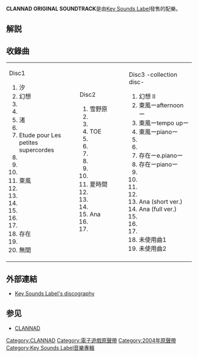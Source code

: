 {{Unreferenced|time=2020-08-31T22:46:45+00:00}}
{{Infobox Album
| Name           = CLANNAD ORIGINAL SOUNDTRACK
| Type           = soundtrack
| Artist         = [[Key_(公司)|Key]]
| Released       = 2004年8月13日
| Recorded       = 
| Genre          = J-POP
| Length         = <!--分秒-->
| Label          = [[Key_Sounds_Label|Key Sounds Label]]
| Producer       = 
| Reviews        = 
| Chart position = *最高101位（[[Oricon|Oricon]]）
| Certification  = 
| Last album     = [[Kanon_ORIGINAL_SOUNDTRACK|Kanon ORIGINAL SOUNDTRACK]]<br />（2002年）
| This album     = '''CLANNAD ORIGINAL SOUNDTRACK'''<br />（2004年）
| Next album     = [[planetarian_Original_SoundTrack|planetarian Original SoundTrack]]<br />（2006年）
| Misc           = 
}}

'''CLANNAD ORIGINAL SOUNDTRACK'''是由[[Key_Sounds_Label|Key Sounds Label]]發售的配樂。
== 解説 ==
== 收錄曲 ==
{|
|-
| valign=top width=250px|
Disc1
#汐
#幻想
#{{lang|ja|メグメル}}
#{{lang|ja|町、時の流れ、人}}
#渚
#{{lang|ja|それは風のように}}
#Etude pour Les petites supercordes
#{{lang|ja|は～りぃすた～ふぃっしゅ}}
#{{lang|ja|彼女の本気}}
#{{lang|ja|資料室のお茶会}}
#東風
#{{lang|ja|田舎小径}}
#{{lang|ja|有意義な時間の過ごし方}}
#{{lang|ja|日々の遑}}
#{{lang|ja|ダム}}
#{{lang|ja|馬鹿ふたり}}
#{{lang|ja|灰燼に帰す}}
#存在
#{{lang|ja|月の位相}}
#無間

| valign=top width=200px|
Disc2
#雪野原
#{{lang|ja|潮鳴り}}
#{{lang|ja|潮鳴り II}}
#TOE
#{{lang|ja|同じ高みへ}}
#{{lang|ja|願いが叶う場所}}
#{{lang|ja|空に光る}}
#{{lang|ja|－影二つー}}
#{{lang|ja|白詰草}}
#{{lang|ja|遥かな年月ーpianoー}}
#夏時間
#{{lang|ja|遥かな年月}}
#{{lang|ja|カントリートレイン}}
#{{lang|ja|願いが叶う場所 II}}
#Ana
#{{lang|ja|渚～坂の下の別れ}}
#{{lang|ja|小さなてのひら}}

| valign=top width=250px|
Disc3 -collection disc-
#幻想 II
#東風ーafternoonー
#東風ーtempo upー
#東風ーpianoー
#{{lang|ja|有意義な時間の過ごし方ーguitarー}}
#{{lang|ja|有意義な時間の過ごし方ーsaxー}}
#存在ーe.pianoー
#存在ーpianoー
#{{lang|ja|メグメル　-cockool mix-(full ver.)}}
#{{lang|ja|メグメル (short ver.)}}
#{{lang|ja|メグメル　-cockool mix- (short ver.)}}
#{{lang|ja|-影二つ- (short ver.)}}
#Ana (short ver.)
#Ana (full ver.)
#{{lang|ja|メグメル (off vocal ver.)}}
#{{lang|ja|小さな手のひら（off vocal ver.）}}
#{{lang|ja|-影二つ- (off vocal ver.)}}
#未使用曲1
#未使用曲2

|}
==外部連結==
*[https://web.archive.org/web/20070410020137/http://key.soundslabel.com/discography.htm Key Sounds Label's discography]
== 参见 ==
* [[CLANNAD|CLANNAD]]

{{Key}}
[[Category:CLANNAD|Category:CLANNAD]]
[[Category:電子遊戲原聲帶|Category:電子遊戲原聲帶]]
[[Category:2004年原聲帶|Category:2004年原聲帶]]
[[Category:Key_Sounds_Label音樂專輯|Category:Key Sounds Label音樂專輯]]